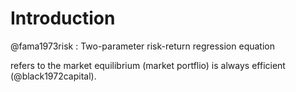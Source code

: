 # Introduction


@fama1973risk : Two-parameter risk-return regression equation

```{=tex}
\begin{equation}
x_{im}  \equiv \frac{\text{total market value of all units of assets} \ i}{\text{total market value of all assets}}
\end{equation} 
\label{\ref}

```
\ref{Equation:BlackScholes1972} refers to the market equilibrium (market portflio) is always efficient (@black1972capital).